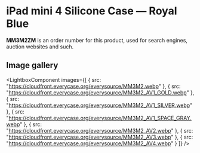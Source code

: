 
# iPad mini 4 Silicone Case — Royal Blue

<Callout type='info' emoji='👉🏻'>**MM3M2ZM** is an order number for this product, used for search engines, auction websites and such.</Callout>

## Image gallery

<LightboxComponent
    images={[
      {
        src: "https://cloudfront.everycase.org/everysource/MM3M2.webp"
      },
      {
        src: "https://cloudfront.everycase.org/everysource/MM3M2_AV1_GOLD.webp"
      },
      {
        src: "https://cloudfront.everycase.org/everysource/MM3M2_AV1_SILVER.webp"
      },
      {
        src: "https://cloudfront.everycase.org/everysource/MM3M2_AV1_SPACE_GRAY.webp"
      },
      {
        src: "https://cloudfront.everycase.org/everysource/MM3M2_AV2.webp"
      },
      {
        src: "https://cloudfront.everycase.org/everysource/MM3M2_AV3.webp"
      },
      {
        src: "https://cloudfront.everycase.org/everysource/MM3M2_AV4.webp"
      }
    ]}
  />
